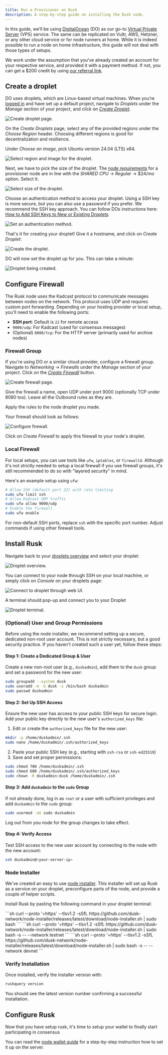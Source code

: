 ```yaml
---
title: Run a Provisioner on Dusk
description: A step-by-step guide on installing the Dusk node.
---
```


In this guide, we’ll be using [DigitalOcean](https://www.digitalocean.com/) (DO) as our go-to [Virtual Private Server](https://en.wikipedia.org/wiki/Virtual_private_server) (VPS) service. The same can be replicated on Vultr, AWS, Hetzner, or any other cloud service or for node runners at home. While it is indeed possible to run a node on home infrastructure, this guide will not deal with those types of setups.

We work under the assumption that you’ve already created an account for your respective service, and provided it with a payment method. If not, you can get a $200 credit by using [our referral link](https://m.do.co/c/9ae612e34de9).

## Create a droplet

DO uses droplets, which are Linux-based virtual machines. When you’re [logged in](https://cloud.digitalocean.com/login) and have set up a default project, navigate to _Droplets_ under the _Manage_ section of your project, and click on [_Create Droplet_](https://cloud.digitalocean.com/droplets/new).

![Create droplet page.](../../../../assets/node-guide/create-droplet.png)

On the _Create Droplets_ page, select any of the provided regions under the _Choose Region_ header. Choosing different regions is good for decentralization and resilience.

Under _Choose an image_, pick Ubuntu version 24.04 (LTS) x64.

![Select region and image for the droplet.](../../../../assets/node-guide/region-image-droplet.png)

Next, we have to pick the size of the droplet. The [node requirements](/operator/provisioner#provisioner-specifications) for a provisioner node are in line with the _SHARED CPU_ -> _Regular_ -> $24/mo option. Select it.

![Select size of the droplet.](../../../../assets/node-guide/requirements-droplet.png)

Choose an authentication method to access your droplet. Using a SSH key is more secure, but you can also use a password if you prefer. We recommend the SSH key approach. You can follow DOs instructions here: [How to Add SSH Keys to New or Existing Droplets](https://docs.digitalocean.com/products/droplets/how-to/add-ssh-keys/)

![Set an authentication method.](../../../../assets/node-guide/authenticate-droplet.png)

That's it for creating your droplet! Give it a hostname, and click on _Create Droplet_:

![Create the droplet.](../../../../assets/node-guide/finish-droplet.png)

DO will now set the droplet up for you. This can take a minute:

![Droplet being created.](../../../../assets/node-guide/droplet-creation.png)

## Configure Firewall

The Rusk node uses the Kadcast protocol to communicate messages between nodes on the network. This protocol uses UDP and requires custom port forwarding. Depending on your hosting provider or local setup, you'll need to enable the following ports:
- **SSH port**: Default is `22` for remote access
- `9000/udp`: For Kadcast (used for consensus messages)
- (Optional) `8080/tcp`: For the HTTP server (primarily used for archive nodes)

### Firewall Group

If you're using DO or a similar cloud provider, configure a firewall group. Navigate to _Networking_ -> _Firewalls_ under the _Manage_ section of your project. Click on the [_Create Firewall_](https://cloud.digitalocean.com/networking/firewalls) button.

![Create firewall page.](../../../../assets/node-guide/create-firewall.png)

Give the firewall a name, open UDP under port 9000 (optionally TCP under 8080 too). Leave all the Outbound rules as they are.

Apply the rules to the node droplet you made.

Your firewall should look as follows:

![Configure firewall.](../../../../assets/node-guide/configure-firewall.png)

Click on _Create Firewall_ to apply this firewall to your node's droplet.

### Local Firewall

For local setups, you can use tools like `ufw`, `iptables`, or `firewalld`. Although it's not strictly needed to setup a local firewall if you use firewall groups, it's still recommended to do so with "layered security" in mind.

Here's an example setup using `ufw`:
```bash
# Allow SSH (default port 22) with rate limiting
sudo ufw limit ssh
# Allow Kadcast UDP traffic
sudo ufw allow 9000/udp
# Enable the firewall
sudo ufw enable
```

For non-default SSH ports, replace `ssh` with the specific port number. Adjust commands if using other firewall tools.

## Install Rusk

Navigate back to your [droplets overview](https://cloud.digitalocean.com/droplets) and select your droplet:

![Droplet overview.](../../../../assets/node-guide/droplet-overview.png)

You can connect to your node through SSH on your local machine, or simply click on _Console_ on your droplets page:

![Connect to droplet through web UI.](../../../../assets/node-guide/droplet-console.png)

A terminal should pop-up and connect you to your Droplet

![Droplet terminal.](../../../../assets/node-guide/droplet-terminal.png)

### (Optional) User and Group Permissions

Before using the node installer, we recommend setting up a secure, dedicated non-root user account. This is not strictly necessary, but a good security practice. If you haven't created such a user yet, follow these steps:

#### Step 1: Create a Dedicated Group & User

Create a new non-root user (e.g., `duskadmin`), add them to the `dusk` group and set a password for the new user:
```sh
sudo groupadd --system dusk
sudo useradd -m -G dusk -s /bin/bash duskadmin
sudo passwd duskadmin
```

#### Step 2: Set Up SSH Access

Ensure the new user has access to your public SSH keys for secure login. Add your public key directly to the new user's `authorized_keys` file:
1. Edit or create the `authorized_keys` file for the new user:
```sh
mkdir -p /home/duskadmin/.ssh
sudo nano /home/duskadmin/.ssh/authorized_keys
```
2. Paste your public SSH key (e.g., starting with `ssh-rsa` or `ssh-ed25519`)
3. Save and set proper permissions:
```sh
sudo chmod 700 /home/duskadmin/.ssh
sudo chmod 600 /home/duskadmin/.ssh/authorized_keys
sudo chown -R duskadmin:dusk /home/duskadmin/.ssh
```

#### Step 3: Add `duskadmin` to the `sudo` Group

If not already done, log in as `root` or a user with sufficient privileges and add `duskadmin` to the `sudo` group:
```sh
sudo usermod -aG sudo duskadmin
```
Log out from you node for the group changes to take effect.

#### Step 4: Verify Access

Test SSH access to the new user account by connecting to the node with the new account:
```sh
ssh duskadmin@<your-server-ip>
```

### Node Installer

We've created an easy to use [node installer](https://github.com/dusk-network/node-installer). This installer will set up Rusk as a service on your droplet, preconfigure parts of the node, and provide a couple of helper scripts.

Install Rusk by pasting the following command in your droplet terminal:


<Tabs syncKey="network">
   <TabItem label="Mainnet">
    ```sh
    curl --proto '=https' --tlsv1.2 -sSfL https://github.com/dusk-network/node-installer/releases/latest/download/node-installer.sh | sudo bash
    ```
   </TabItem>
   <TabItem label="Testnet">
    ```sh
    curl --proto '=https' --tlsv1.2 -sSfL https://github.com/dusk-network/node-installer/releases/latest/download/node-installer.sh | sudo bash -s -- --network testnet
    ```
   </TabItem>
   <TabItem label="Devnet">
    ```sh
    curl --proto '=https' --tlsv1.2 -sSfL https://github.com/dusk-network/node-installer/releases/latest/download/node-installer.sh | sudo bash -s -- --network devnet
    ```
   </TabItem>
</Tabs>

### Verify Installation

Once installed, verify the installer version with:

```sh
ruskquery version
```

You should see the latest version number confirming a successful installation.

## Configure Rusk

Now that you have setup rusk, it's time to setup your wallet to finally start participating in consensus

You can read the [node wallet guide](/operator/guides/node-wallet-setup) for a step-by-step instruction how to set it up on the server.
